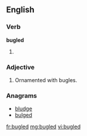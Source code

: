 ==English==

===Verb===
'''bugled'''

# {{past of|bugle}}

===Adjective===
{{en-adj}}

# Ornamented with bugles.

===Anagrams===
* [[bludge#English|bludge]]
* [[bulged#English|bulged]]

[[fr:bugled]]
[[mg:bugled]]
[[vi:bugled]]